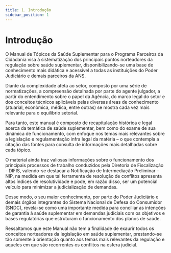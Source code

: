 ```yaml
---
title: 1. Introdução
sidebar_position: 1
---
```


# Introdução

O Manual de Tópicos da Saúde Suplementar para o Programa Parceiros da Cidadania visa à sistematização dos principais pontos norteadores da regulação sobre saúde suplementar, disponibilizando-se uma base de conhecimento mais didática e acessível a todas as instituições do Poder Judiciário e demais parceiros da ANS.

Diante da complexidade afeta ao setor, composto por uma série de normatizações, a compreensão detalhada por parte do agente julgador, a partir do entendimento sobre o papel da Agência, do marco legal do setor e dos conceitos técnicos aplicáveis pelas diversas áreas de conhecimento (atuarial, econômica, médica, entre outras) se mostra cada vez mais relevante para o equilíbrio setorial.

Para tanto, este manual é composto de recapitulação histórica e legal acerca da temática de saúde suplementar, bem como do exame de sua dinâmica de funcionamento, com enfoque nos temas mais relevantes sobre a legislação e regulamentação infra legal da matéria – o que contempla a citação das fontes para consulta de informações mais detalhadas sobre cada tópico.

O material ainda traz valiosas informações sobre o funcionamento dos principais processos de trabalho conduzidos pela Diretoria de Fiscalização - DIFIS, valendo-se destacar a Notificação de Intermediação Preliminar – NIP, na medida em que tal ferramenta de resolução de conflitos apresenta altos índices de resolutividade e pode, em razão disso, ser um potencial veículo para minimizar a judicialização de demandas.

Desse modo, o seu maior conhecimento, por parte do Poder Judiciário e demais órgãos integrantes do Sistema Nacional de Defesa do Consumidor (SNDC), revela-se como uma importante medida para conciliar as intenções de garantia à saúde suplementar em demandas judiciais com os objetivos e bases regulatórias que estruturam o funcionamento dos planos de saúde.

Ressaltamos que este Manual não tem a finalidade de exaurir todos os conceitos norteadores da legislação em saúde suplementar, prestando-se tão somente à orientação quanto aos temas mais relevantes da regulação e aqueles em que são recorrentes os conflitos na esfera judicial.
